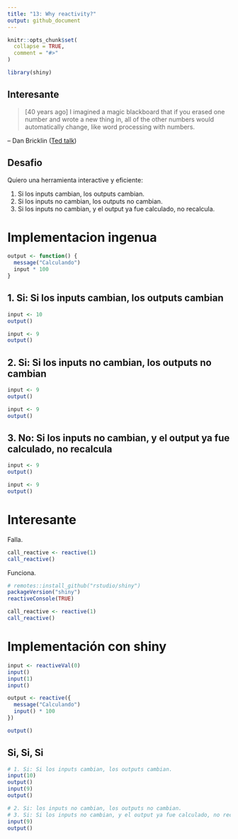 ```yaml
---
title: "13: Why reactivity?"
output: github_document
---
```


```r
knitr::opts_chunk$set(
  collapse = TRUE,
  comment = "#>"
)

library(shiny)
```

## Interesante

> [40 years ago] I imagined a magic blackboard that if you erased one number and wrote a new thing in, all of the other numbers would automatically change, like word processing with numbers.

-- Dan Bricklin ([Ted talk](https://www.youtube.com/watch?v=YDvbDiJZpy0&feature=youtu.be))

## Desafio

Quiero una herramienta interactive y eficiente:

1. Si los inputs cambian, los outputs cambian.
2. Si los inputs no cambian, los outputs no cambian.
3. Si los inputs no cambian, y el output ya fue calculado, no recalcula.



# Implementacion ingenua

```r
output <- function() {
  message("Calculando") 
  input * 100
}
```

## 1. Si: Si los inputs cambian, los outputs cambian

```r
input <- 10
output()

input <- 9
output()
```

## 2. Si: Si los inputs no cambian, los outputs no cambian

```r
input <- 9
output()

input <- 9
output()
```

## 3. No: Si los inputs no cambian, y el output ya fue calculado, no recalcula

```r
input <- 9
output()

input <- 9
output()
```



# Interesante

Falla.

```r
call_reactive <- reactive(1)
call_reactive()
```

Funciona.

```r
# remotes::install_github("rstudio/shiny")
packageVersion("shiny")
reactiveConsole(TRUE)

call_reactive <- reactive(1)
call_reactive()
```



# Implementación con shiny

```r
input <- reactiveVal(0)
input()
input(1)
input()

output <- reactive({
  message("Calculando")
  input() * 100
})

output()
```

## Si, Si, Si

```r
# 1. Si: Si los inputs cambian, los outputs cambian.
input(10)
output()
input(9)
output()

# 2. Si: los inputs no cambian, los outputs no cambian.
# 3. Si: Si los inputs no cambian, y el output ya fue calculado, no recalcula.
input(9)
output()
```

